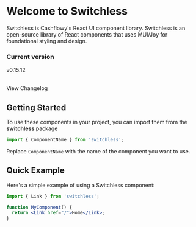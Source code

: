 


<Meta title="Welcome"   />

# Welcome to Switchless
<Subtitle>
Switchless is Cashflowy's React UI component library.
</Subtitle>
Switchless is an open-source library of React components that uses MUI/Joy for foundational styling and design.

### Current version
v0.15.12<br></br>
<Link href='https://github.com/cashflowy/switchless/blob/main/changelog.md'>View Changelog</Link>



## Getting Started

To use these components in your project, you can import them from the <strong>switchless</strong> package

```jsx
import { ComponentName } from 'switchless';
```

Replace `ComponentName` with the name of the component you want to use.


## Quick Example

Here's a simple example of using a Switchless component:

```jsx
import { Link } from 'switchless';

function MyComponent() {
  return <Link href="/">Home</Link>;
}
```

